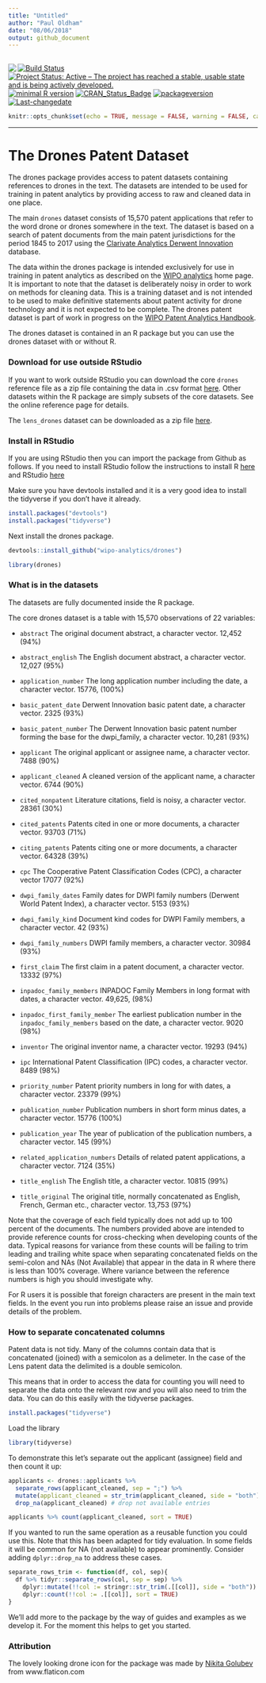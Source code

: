 ```yaml
---
title: "Untitled"
author: "Paul Oldham"
date: "08/06/2018"
output: github_document
---
```

<img src="man/figures/logo.png" align="left" />
---
[![Build Status](https://travis-ci.org/poldham/drones.svg?branch=master)](https://travis-ci.org/poldham/drones)
[![Project Status: Active – The project has reached a stable, usable state and is being actively developed.](http://www.repostatus.org/badges/latest/active.svg)](http://www.repostatus.org/#active)
[![minimal R version](https://img.shields.io/badge/R%3E%3D-3.5.0-6666ff.svg)](https://cran.r-project.org/)
[![CRAN_Status_Badge](http://www.r-pkg.org/badges/version/drones)](https://cran.r-project.org/package=drones)
[![packageversion](https://img.shields.io/badge/Package%20version-0.0.0.9000-orange.svg?style=flat-square)](commits/master)
[![Last-changedate](https://img.shields.io/badge/last%20change-`r gsub('-', '--', Sys.Date())`-yellowgreen.svg)](/commits/master)

```r
knitr::opts_chunk$set(echo = TRUE, message = FALSE, warning = FALSE, cache = TRUE)
```

---

#   The Drones Patent Dataset

The drones package provides access to patent datasets containing references to drones in the text. The datasets are intended to be used for training in patent analytics by providing access to raw and cleaned data in one place. 

The main `drones` dataset consists of 15,570 patent applications that refer to the word drone or drones somewhere in the text. The dataset is based on a search of patent documents from the main patent jurisdictions for the period 1845 to 2017 using the [Clarivate Analytics Derwent Innovation](https://clarivate.com/products/derwent-innovation/) database.

The data within the drones package is intended exclusively for use in training in patent analytics as described on the [WIPO analytics](https://github.com/wipo-analytics) home page. It is important to note that the dataset is deliberately noisy in order to work on methods for cleaning data. This is a training dataset and is not intended to be used to make definitive statements about patent activity for drone technology and it is not expected to be complete. The drones patent dataset is part of work in progress on the [WIPO Patent Analytics Handbook](https://wipo-analytics.github.io/handbook/). 

The drones dataset is contained in an R package but you can use the drones dataset with or without R. 

### Download for use outside RStudio

If you want to work outside RStudio you can download the core `drones` reference file as a zip file containing the data in .csv format [here](https://storage.googleapis.com/owa/drones.csv.zip). Other datasets within the R package are simply subsets of the core datasets. See the online reference page for details. 

The `lens_drones` dataset can be downloaded as a zip file [here](https://storage.googleapis.com/owa/lens_drones.csv.zip).

### Install in RStudio

If you are using RStudio then you can import the package from Github as follows. If you need to install RStudio follow the instructions to install R [here](https://cran.rstudio.com/) and RStudio [here](https://www.rstudio.com/products/rstudio/download/)

Make sure you have devtools installed and it is a very good idea to install the tidyverse if you don't have it already.

```r
install.packages("devtools")
install.packages("tidyverse")
```

Next install the drones package. 

```r
devtools::install_github("wipo-analytics/drones")
```

```r
library(drones)
```

### What is in the datasets

The datasets are fully documented inside the R package. 

The core drones dataset is a table with 15,570 observations of 22 variables:

- `abstract` The original document abstract, a character vector. 12,452 (94%)

- `abstract_english` The English document abstract, a character vector. 12,027 (95%)

- `application_number` The long application number including the date, a character vector. 15776, (100%)

- `basic_patent_date` Derwent Innovation basic patent date, a character vector. 2325 (93%)

- `basic_patent_number` The Derwent Innovation basic patent number forming the base for the dwpi_family, a character vector. 10,281 (93%)

- `applicant` The original applicant or assignee name, a character vector. 7488 (90%)

- `applicant_cleaned` A cleaned version of the applicant name, a character vector. 6744 (90%)

- `cited_nonpatent` Literature citations, field is noisy, a character vector. 28361 (30%)

- `cited_patents` Patents cited in one or more documents, a character vector. 93703 (71%)

- `citing_patents` Patents citing one or more documents, a character vector. 64328 (39%)

- `cpc` The Cooperative Patent Classification Codes (CPC), a character vector 17077 (92%)

- `dwpi_family_dates` Family dates for DWPI family numbers (Derwent World Patent Index), a character vector. 5153 (93%)

- `dwpi_family_kind` Document kind codes for DWPI Family members, a character vector. 42 (93%)

- `dwpi_family_numbers` DWPI family members, a character vector. 30984 (93%)

- `first_claim` The first claim in a patent document, a character vector. 13332 (97%)

- `inpadoc_family_members` INPADOC Family Members in long format with dates, a character vector. 49,625, (98%)

- `inpadoc_first_family_member` The earliest publication number in the `inpadoc_family_members` based on the date, a character vector. 9020 (98%)

- `inventor` The original inventor name, a character vector. 19293 (94%)

- `ipc` International Patent Classification (IPC) codes, a character vector. 8489 (98%)

- `priority_number` Patent priority numbers in long for with dates, a character vector. 23379 (99%)

- `publication_number` Publication numbers in short form minus dates, a character vector. 15776 (100%)

- `publication_year` The year of publication of the publication numbers, a character vector. 145 (99%)

- `related_application_numbers` Details of related patent applications, a character vector. 7124 (35%)

- `title_english` The English title, a character vector. 10815 (99%)

- `title_original` The original title, normally concatenated as English, French, German etc., character vector. 13,753 (97%)

Note that the coverage of each field typically does not add up to 100 percent of the documents. The numbers provided above are intended to provide reference counts for cross-checking when developing counts of the data. Typical reasons for variance from these counts will be failing to trim leading and trailing white space when separating concatenated fields on the semi-colon and NAs (Not Available) that appear in the data in R where there is less than 100% coverage. Where variance between the reference numbers is high you should investigate why. 

For R users it is possible that foreign characters are present in the main text fields. In the event you run into problems please raise an issue and provide details of the problem. 

### How to separate concatenated columns

Patent data is not tidy. Many of the columns contain data that is concatenated (joined) with a semicolon as a delimeter. In the case of the Lens patent data the delimited is a double semicolon.

This means that in order to access the data for counting you will need to separate the data onto the relevant row and you will also need to trim the data. You can do this easily with the tidyverse packages.

```r
install.packages("tidyverse")
```

Load the library

```r
library(tidyverse)
```

To demonstrate this let's separate out the applicant (assignee) field and then count it up:

```r
applicants <- drones::applicants %>% 
  separate_rows(applicant_cleaned, sep = ";") %>%
  mutate(applicant_cleaned = str_trim(applicant_cleaned, side = "both")) %>% 
  drop_na(applicant_cleaned) # drop not available entries

applicants %>% count(applicant_cleaned, sort = TRUE)
```

If you wanted to run the same operation as a reusable function you could use this. Note that this has been adapted for tidy evaluation. In some fields it will be common for NA (not available) to appear prominently. Consider adding `dplyr::drop_na` to address these cases.

```r
separate_rows_trim <- function(df, col, sep){
  df %>% tidyr::separate_rows(col, sep = sep) %>% 
    dplyr::mutate(!!col := stringr::str_trim(.[[col]], side = "both")) %>% 
    dplyr::count(!!col := .[[col]], sort = TRUE)
}
```


We'll add more to the package by the way of guides and examples as we develop it. For the moment this helps to get you started. 

### Attribution

The lovely looking drone icon for the package was made by [Nikita Golubev](https://www.flaticon.com/authors/nikita-golubev) from www.flaticon.com 